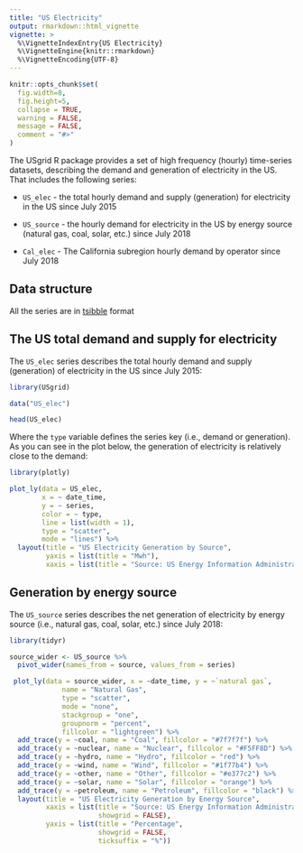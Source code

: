 ```yaml
---
title: "US Electricity"
output: rmarkdown::html_vignette
vignette: >
  %\VignetteIndexEntry{US Electricity}
  %\VignetteEngine{knitr::rmarkdown}
  %\VignetteEncoding{UTF-8}
---
```


```r
knitr::opts_chunk$set(
  fig.width=8, 
  fig.height=5,
  collapse = TRUE,
  warning = FALSE, 
  message = FALSE,
  comment = "#>"
)
```

The USgrid R package provides a set of high frequency (hourly) time-series datasets, describing the demand and generation of electricity in the US. That includes the following series:

* `US_elec`  - the total hourly demand and supply (generation) for electricity in the US since July 2015

* `US_source` - the hourly demand for electricity in the US by energy source (natural gas, coal, solar, etc.) since July 2018

* `Cal_elec` - The California subregion hourly demand by operator since July 2018

## Data structure

All the series are in [tsibble](https://tsibble.tidyverts.org/index.html) format

## The US total demand and supply for electricity

The `US_elec` series describes the total hourly demand and supply (generation) of electricity in the US since July 2015:

```r
library(USgrid)

data("US_elec")

head(US_elec)

```

Where the `type` variable defines the series key (i.e., demand or generation). As you can see in the plot below, the generation of electricity is relatively close to the demand:


```r
library(plotly)

plot_ly(data = US_elec,
        x = ~ date_time,
        y = ~ series,
        color = ~ type,
        line = list(width = 1),
        type = "scatter",
        mode = "lines") %>%
  layout(title = "US Electricity Generation by Source",
         yaxis = list(title = "Mwh"),
         xaxis = list(title = "Source: US Energy Information Administration (Nov 2019)"))
```


## Generation by energy source

The `US_source` series describes the net generation of electricity by energy source (i.e., natural gas, coal, solar, etc.) since July 2018:

```r
library(tidyr)

source_wider <- US_source %>% 
  pivot_wider(names_from = source, values_from = series)

 plot_ly(data = source_wider, x = ~date_time, y = ~`natural gas`, 
             name = "Natural Gas", 
             type = "scatter", 
             mode = "none", 
             stackgroup = "one", 
             groupnorm = "percent",
             fillcolor = "lightgreen") %>%
  add_trace(y = ~coal, name = "Coal", fillcolor = "#7f7f7f") %>%
  add_trace(y = ~nuclear, name = "Nuclear", fillcolor = "#F5FF8D") %>%
  add_trace(y = ~hydro, name = "Hydro", fillcolor = "red") %>%
  add_trace(y = ~wind, name = "Wind", fillcolor = "#1f77b4") %>%
  add_trace(y = ~other, name = "Other", fillcolor = "#e377c2") %>%
  add_trace(y = ~solar, name = "Solar", fillcolor = "orange") %>%
  add_trace(y = ~petroleum, name = "Petroleum", fillcolor = "black") %>%
  layout(title = "US Electricity Generation by Energy Source",
         xaxis = list(title = "Source: US Energy Information Administration (Nov 2019)",
                      showgrid = FALSE),
         yaxis = list(title = "Percentage",
                      showgrid = FALSE,
                      ticksuffix = "%"))
```

